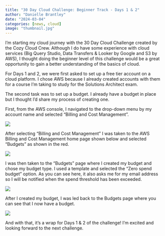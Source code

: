 ```yaml
---
title: "30 Day Cloud Challenge: Beginner Track - Days 1 & 2"
author: "Danielle Brantley"
date: "2024-03-04"
categories: [news, cloud]
image: "thumbnail.jpg"
---
```


I'm starting my cloud journey with the 30 Day Cloud Challenge created by the Cozy Cloud Crew. Although I do have some experience with cloud services (Big Query Studio, Data Transfers & Looker by Google and S3 by AWS), I thought doing the beginner level of this challenge would be a great opportunity to gain a better understanding of the basics of cloud.

For Days 1 and 2, we were first asked to set up a free tier account on a cloud platform. I chose AWS because I already created accounts with them for a course I'm taking to study for the Solutions Architect exam.

The second task was to set up a budget. I already have a budget in place but I thought I'd share my process of creating one.

First, from the AWS console, I navigated to the drop-down menu by my account name and selected "Billing and Cost Management".

![](console.png){fig-alt="A photo of the AWS drop-down in console"}

After selecting "Billing and Cost Management" I was taken to the AWS Billing and Cost Management home page shown below and selected "Budgets" as shown in the red.

![](billing-cost.png)

I was then taken to the "Budgets" page where I created my budget and chose my budget type. I used a template and selected the "Zero spend budget" option. As you can see here, it also asks me for my email address so I will be notified when the spend threshold has been exceeded.

![](create%20budget.png){fig-alt="Choose budget type"}

After I created my budget, I was led back to the Budgets page where you can see that I now have a budget.

![](budget.png)

And with that, it's a wrap for Days 1 & 2 of the challenge! I'm excited and looking forward to the next challenge.
